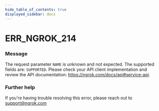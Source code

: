 ```yaml
---
hide_table_of_contents: true
displayed_sidebar: docs
---
```



# ERR_NGROK_214

### Message
The request parameter `NAME` is unknown and not expected. The supported fields are: `SUPPORTED`. Please check your API client implementation and review the API documentation: https://ngrok.com/docs/api#service-api.

<ErrorDetails error='err_ngrok_214' />


### Further help
If you're having trouble resolving this error, please reach out to [support@ngrok.com](mailto:support@ngrok.com?subject=Help%20with%20ERR_NGROK_214)

